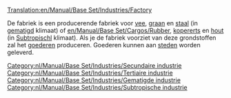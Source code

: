 [[Translation:en/Manual/Base Set/Industries/Factory]]

{{nl/Manual/Base Set/Industries/Industrieën|Image=[[File:en/Manual/Base Set/Industries/Factory.png]]
|name=Fabriek
|climates=[[nl/Manual/Klimaat#gematigd|Gematigd]], [[nl/Manual/Klimaat#subtropisch|Subtropisch]].
|accepts=[[en/Manual/Base Set/Cargos/Livestock|vee]], [[en/Manual/Base Set/Cargos/Grain|graan]], [[en/Manual/Base Set/Cargos/Steel|staal]] (gematigd alleen),<br/> [[en/Manual/Base Set/Cargos/Rubber]], [[en/Manual/Base Set/Cargos/Copper Ore|kopererts]], [[en/Manual/Base Set/Cargos/Wood|hout]] (Subtropische alleen).
|produces=[[nl/Manual/Base Set/Cargos/Goederen|Goederen]]
|notes=Niet aanwezig [[nl/Manual/Klimaat#subarctisch|Subarctisch]] of [[nl/Manual/Klimaat#speelgoed|Speelgoed]]
}}
[[Category:nl/Manual/Base Set/Industries/Secundaire industrie]]
[[Category:nl/Manual/Base Set/Industries/Tertiaire industrie]]
[[Category:nl/Manual/Base Set/Industries/Gematigde industrie]]
[[Category:nl/Manual/Base Set/Industries/Subtropische industrie]]

De fabriek is een producerende fabriek voor [[en/Manual/Base Set/Cargos/Livestock|vee]], [[en/Manual/Base Set/Cargos/Grain|graan]] en [[en/Manual/Base Set/Cargos/Steel|staal]] (in [[nl/Manual/Klimaat#gematigd|gematigd]] klimaat) of [[en/Manual/Base Set/Cargos/Rubber]], [[en/Manual/Base Set/Cargos/Copper Ore|kopererts]] en [[en/Manual/Base Set/Cargos/Wood|hout]] (in [[nl/Manual/Klimaat#subtropisch|Subtropischl]] klimaat). Als je de fabriek voorziet van deze grondstoffen zal het [[nl/Manual/Base Set/Cargos/Goederen|goederen]] produceren. Goederen kunnen aan [[nl/Manual/Gemeente|steden]] worden geleverd.